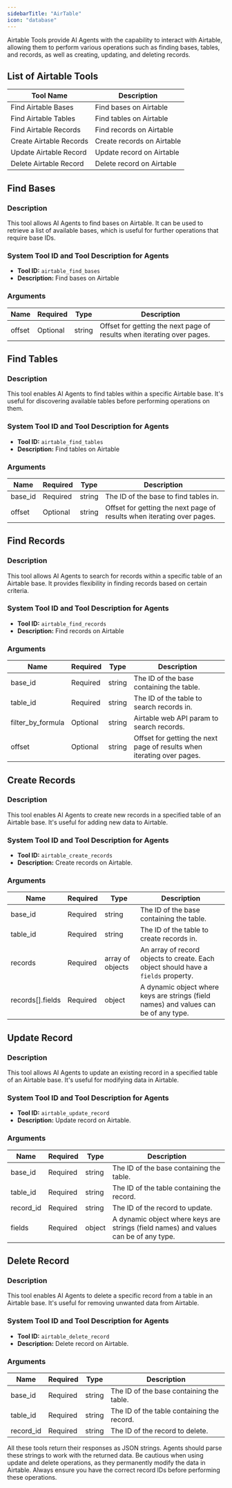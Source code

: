 ```yaml
---
sidebarTitle: "AirTable"
icon: "database"
---
```


Airtable Tools provide AI Agents with the capability to interact with Airtable, allowing them to perform various operations such as finding bases, tables, and records, as well as creating, updating, and deleting records.

## List of Airtable Tools

| Tool Name               | Description                |
| ----------------------- | -------------------------- |
| Find Airtable Bases     | Find bases on Airtable     |
| Find Airtable Tables    | Find tables on Airtable    |
| Find Airtable Records   | Find records on Airtable   |
| Create Airtable Records | Create records on Airtable |
| Update Airtable Record  | Update record on Airtable  |
| Delete Airtable Record  | Delete record on Airtable  |

## Find Bases

### Description

This tool allows AI Agents to find bases on Airtable. It can be used to retrieve a list of available bases, which is useful for further operations that require base IDs.

### System Tool ID and Tool Description for Agents

- **Tool ID:** `airtable_find_bases`
- **Description:** Find bases on Airtable

### Arguments

| Name   | Required | Type   | Description                                                            |
| ------ | -------- | ------ | ---------------------------------------------------------------------- |
| offset | Optional | string | Offset for getting the next page of results when iterating over pages. |

## Find Tables

### Description

This tool enables AI Agents to find tables within a specific Airtable base. It's useful for discovering available tables before performing operations on them.

### System Tool ID and Tool Description for Agents

- **Tool ID:** `airtable_find_tables`
- **Description:** Find tables on Airtable

### Arguments

| Name    | Required | Type   | Description                                                            |
| ------- | -------- | ------ | ---------------------------------------------------------------------- |
| base_id | Required | string | The ID of the base to find tables in.                                  |
| offset  | Optional | string | Offset for getting the next page of results when iterating over pages. |

## Find Records

### Description

This tool allows AI Agents to search for records within a specific table of an Airtable base. It provides flexibility in finding records based on certain criteria.

### System Tool ID and Tool Description for Agents

- **Tool ID:** `airtable_find_records`
- **Description:** Find records on Airtable

### Arguments

| Name              | Required | Type   | Description                                                            |
| ----------------- | -------- | ------ | ---------------------------------------------------------------------- |
| base_id           | Required | string | The ID of the base containing the table.                               |
| table_id          | Required | string | The ID of the table to search records in.                              |
| filter_by_formula | Optional | string | Airtable web API param to search records.                              |
| offset            | Optional | string | Offset for getting the next page of results when iterating over pages. |

## Create Records

### Description

This tool enables AI Agents to create new records in a specified table of an Airtable base. It's useful for adding new data to Airtable.

### System Tool ID and Tool Description for Agents

- **Tool ID:** `airtable_create_records`
- **Description:** Create records on Airtable.

### Arguments

| Name             | Required | Type             | Description                                                                          |
| ---------------- | -------- | ---------------- | ------------------------------------------------------------------------------------ |
| base_id          | Required | string           | The ID of the base containing the table.                                             |
| table_id         | Required | string           | The ID of the table to create records in.                                            |
| records          | Required | array of objects | An array of record objects to create. Each object should have a `fields` property.   |
| records[].fields | Required | object           | A dynamic object where keys are strings (field names) and values can be of any type. |

## Update Record

### Description

This tool allows AI Agents to update an existing record in a specified table of an Airtable base. It's useful for modifying data in Airtable.

### System Tool ID and Tool Description for Agents

- **Tool ID:** `airtable_update_record`
- **Description:** Update record on Airtable.

### Arguments

| Name      | Required | Type   | Description                                                                          |
| --------- | -------- | ------ | ------------------------------------------------------------------------------------ |
| base_id   | Required | string | The ID of the base containing the table.                                             |
| table_id  | Required | string | The ID of the table containing the record.                                           |
| record_id | Required | string | The ID of the record to update.                                                      |
| fields    | Required | object | A dynamic object where keys are strings (field names) and values can be of any type. |

## Delete Record

### Description

This tool enables AI Agents to delete a specific record from a table in an Airtable base. It's useful for removing unwanted data from Airtable.

### System Tool ID and Tool Description for Agents

- **Tool ID:** `airtable_delete_record`
- **Description:** Delete record on Airtable.

### Arguments

| Name      | Required | Type   | Description                                |
| --------- | -------- | ------ | ------------------------------------------ |
| base_id   | Required | string | The ID of the base containing the table.   |
| table_id  | Required | string | The ID of the table containing the record. |
| record_id | Required | string | The ID of the record to delete.            |

<Note>
  All these tools return their responses as JSON strings. Agents should parse
  these strings to work with the returned data.
</Note>

<Warning>
  Be cautious when using update and delete operations, as they permanently
  modify the data in Airtable. Always ensure you have the correct record IDs
  before performing these operations.
</Warning>
